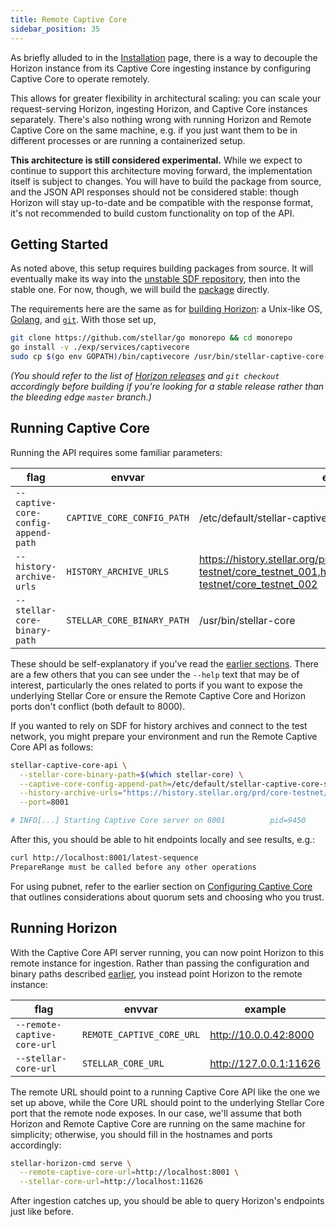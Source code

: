 ```yaml
---
title: Remote Captive Core
sidebar_position: 35
---
```



As briefly alluded to in the [Installation](./installing.mdx) page, there is a way to decouple the Horizon instance from its Captive Core ingesting instance by configuring Captive Core to operate remotely.

This allows for greater flexibility in architectural scaling: you can scale your request-serving Horizon, ingesting Horizon, and Captive Core instances separately. There's also nothing wrong with running Horizon and Remote Captive Core on the same machine, e.g. if you just want them to be in different processes or are running a containerized setup.

<Alert>

**This architecture is still considered experimental.** While we expect to continue to support this architecture moving forward, the implementation itself is subject to changes. You will have to build the package from source, and the JSON API responses should not be considered stable: though Horizon will stay up-to-date and be compatible with the response format, it's not recommended to build custom functionality on top of the API.

</Alert>

## Getting Started

As noted above, this setup requires building packages from source. It will eventually make its way into the [unstable SDF repository](https://github.com/stellar/packages/blob/master/docs/adding-the-sdf-stable-repository-to-your-system.md#adding-the-bleeding-edge-testing-repository), then into the stable one. For now, though, we will build the [package](https://github.com/stellar/go/blob/master/exp/services/captivecore/README.md) directly.

The requirements here are the same as for [building Horizon](./installing.mdx#building): a Unix-like OS, [Golang](https://golang.org/doc/install), and [`git`](https://git-scm.com/). With those set up,

<CodeExample>

```bash
git clone https://github.com/stellar/go monorepo && cd monorepo
go install -v ./exp/services/captivecore
sudo cp $(go env GOPATH)/bin/captivecore /usr/bin/stellar-captive-core-api
```

</CodeExample>

_(You should refer to the list of [Horizon releases](https://github.com/stellar/go/releases) and `git checkout` accordingly before building if you're looking for a stable release rather than the bleeding edge `master` branch.)_

## Running Captive Core

Running the API requires some familiar parameters:

| flag | envvar | example |
| ---- | ------ | ------- |
| `--captive-core-config-append-path` | `CAPTIVE_CORE_CONFIG_PATH` | /etc/default/stellar-captive-core.toml |
| `--history-archive-urls` | `HISTORY_ARCHIVE_URLS` | https://history.stellar.org/prd/core-testnet/core_testnet_001,https://history.stellar.org/prd/core-testnet/core_testnet_002 |
| `--stellar-core-binary-path` | `STELLAR_CORE_BINARY_PATH` | /usr/bin/stellar-core |

These should be self-explanatory if you've read the [earlier sections](./configuring.mdx#parameters). There are a few others that you can see under the `--help` text that may be of interest, particularly the ones related to ports if you want to expose the underlying Stellar Core or ensure the Remote Captive Core and Horizon ports don't conflict (both default to 8000).

If you wanted to rely on SDF for history archives and connect to the test network, you might prepare your environment and run the Remote Captive Core API as follows:

<CodeExample>

```bash
stellar-captive-core-api \
  --stellar-core-binary-path=$(which stellar-core) \
  --captive-core-config-append-path=/etc/default/stellar-captive-core-stub.toml \
  --history-archive-urls="https://history.stellar.org/prd/core-testnet/core_testnet_001" \
  --port=8001

# INFO[...] Starting Captive Core server on 8001          pid=9450
```

</CodeExample>

After this, you should be able to hit endpoints locally and see results, e.g.:

<CodeExample>

```bash
curl http://localhost:8001/latest-sequence
PrepareRange must be called before any other operations
```

</CodeExample>

For using pubnet, refer to the earlier section on [Configuring Captive Core](./configuring.mdx#configuring-captive-core) that outlines considerations about quorum sets and choosing who you trust.

## Running Horizon

With the Captive Core API server running, you can now point Horizon to this remote instance for ingestion. Rather than passing the configuration and binary paths described [earlier](./configuring.mdx#with-ingestion), you instead point Horizon to the remote instance:

| flag | envvar | example |
| ---- | ------ | ------- |
| `--remote-captive-core-url` | `REMOTE_CAPTIVE_CORE_URL` | http://10.0.0.42:8000 |
| `--stellar-core-url` | `STELLAR_CORE_URL` | http://127.0.0.1:11626 |

The remote URL should point to a running Captive Core API like the one we set up above, while the Core URL should point to the underlying Stellar Core port that the remote node exposes. In our case, we'll assume that both Horizon and Remote Captive Core are running on the same machine for simplicity; otherwise, you should fill in the hostnames and ports accordingly:

<CodeExample>

```bash
stellar-horizon-cmd serve \
  --remote-captive-core-url=http://localhost:8001 \
  --stellar-core-url=http://localhost:11626
```

</CodeExample>

After ingestion catches up, you should be able to query Horizon's endpoints just like before.
